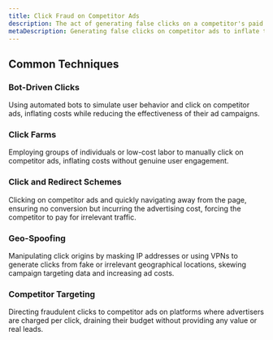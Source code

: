```yaml
---
title: Click Fraud on Competitor Ads
description: The act of generating false clicks on a competitor's paid ads, resulting in inflated advertising costs and potentially affecting the performance and efficiency of their campaigns.
metaDescription: Generating false clicks on competitor ads to inflate their costs and reduce campaign effectiveness, draining budgets without real engagement.
---
```


## Common Techniques

### Bot-Driven Clicks  
Using automated bots to simulate user behavior and click on competitor ads, inflating costs while reducing the effectiveness of their ad campaigns.

### Click Farms  
Employing groups of individuals or low-cost labor to manually click on competitor ads, inflating costs without genuine user engagement.

### Click and Redirect Schemes  
Clicking on competitor ads and quickly navigating away from the page, ensuring no conversion but incurring the advertising cost, forcing the competitor to pay for irrelevant traffic.

### Geo-Spoofing  
Manipulating click origins by masking IP addresses or using VPNs to generate clicks from fake or irrelevant geographical locations, skewing campaign targeting data and increasing ad costs.

### Competitor Targeting  
Directing fraudulent clicks to competitor ads on platforms where advertisers are charged per click, draining their budget without providing any value or real leads.
